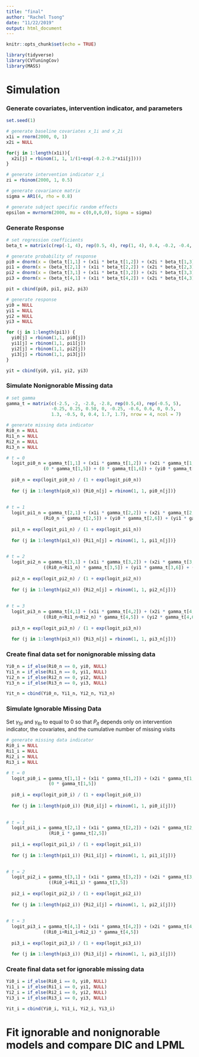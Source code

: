 ```yaml
---
title: "final"
author: "Rachel Tsong"
date: "11/22/2019"
output: html_document
---
```


```r
knitr::opts_chunk$set(echo = TRUE)

library(tidyverse)
library(CVTuningCov)
library(MASS)
```

# Simulation

### Generate covariates, intervention indicator, and parameters
```r
set.seed(1)

# generate baseline covariates x_1i and x_2i
x1i = rnorm(2000, 0, 1)
x2i = NULL

for(j in 1:length(x1i)){
  x2i[j] = rbinom(1, 1, 1/(1+exp(-0.2-0.2*x1i[j])))
}

# generate intervention indicator z_i
zi = rbinom(2000, 1, 0.5)

# generate covariance matrix
sigma = AR1(4, rho = 0.8)

# generate subject specific random effects
epsilon = mvrnorm(2000, mu = c(0,0,0,0), Sigma = sigma)

```


### Generate Response
```r
# set regression coefficients
beta_t = matrix(c(rep(-1, 4), rep(0.5, 4), rep(1, 4), 0.4, -0.2, -0.4, -0.6), nrow = 4, ncol = 4)

# generate probability of response
pi0 = dnorm(x = (beta_t[1,1] + (x1i * beta_t[1,2]) + (x2i * beta_t[1,3]) + (zi * beta_t[1,4]) + epsilon[,1]), 0, 1)
pi1 = dnorm(x = (beta_t[2,1] + (x1i * beta_t[2,2]) + (x2i * beta_t[2,3]) + (zi * beta_t[2,4]) + epsilon[,2]), 0, 1)
pi2 = dnorm(x = (beta_t[3,1] + (x1i * beta_t[3,2]) + (x2i * beta_t[3,3]) + (zi * beta_t[3,4]) + epsilon[,3]), 0, 1)
pi3 = dnorm(x = (beta_t[4,1] + (x1i * beta_t[4,2]) + (x2i * beta_t[4,3]) + (zi * beta_t[4,4]) + epsilon[,4]), 0, 1)

pit = cbind(pi0, pi1, pi2, pi3)

# generate response
yi0 = NULL
yi1 = NULL
yi2 = NULL
yi3 = NULL

for (j in 1:length(pi1)) {
  yi0[j] = rbinom(1,1, pi0[j])
  yi1[j] = rbinom(1,1, pi1[j])
  yi2[j] = rbinom(1,1, pi2[j])
  yi3[j] = rbinom(1,1, pi3[j])
}

yit = cbind(yi0, yi1, yi2, yi3)

```


### Simulate Nonignorable Missing data
```r
# set gamma 
gamma_t = matrix(c(-2.5, -2, -2.8, -2.8, rep(0.5,4), rep(-0.5, 5), 
                 -0.25, 0.25, 0.50, 0, -0.25, -0.6, 0.6, 0, 0.5,
                 1.3, -0.5, 0, 0.4, 1.7, 1.7), nrow = 4, ncol = 7)

# generate missing data indicator
Ri0_n = NULL
Ri1_n = NULL
Ri2_n = NULL
Ri3_n = NULL

# t = 0
  logit_pi0_n = gamma_t[1,1] + (x1i * gamma_t[1,2]) + (x2i * gamma_t[1,3]) + (zi * gamma_t[1,4]) +
              (0 * gamma_t[1,5]) + (0 * gamma_t[1,6]) + (yi0 * gamma_t[1,7])
    
  pi0_n = exp(logit_pi0_n) / (1 + exp(logit_pi0_n))
    
  for (j in 1:length(pi0_n)) {Ri0_n[j] = rbinom(1, 1, pi0_n[j])}
  
  
# t = 1
  logit_pi1_n = gamma_t[2,1] + (x1i * gamma_t[2,2]) + (x2i * gamma_t[2,3]) + (zi * gamma_t[2,4]) +
              (Ri0_n * gamma_t[2,5]) + (yi0 * gamma_t[2,6]) + (yi1 * gamma_t[2,7])
    
  pi1_n = exp(logit_pi1_n) / (1 + exp(logit_pi1_n))
    
  for (j in 1:length(pi1_n)) {Ri1_n[j] = rbinom(1, 1, pi1_n[j])}

  
# t = 2
  logit_pi2_n = gamma_t[3,1] + (x1i * gamma_t[3,2]) + (x2i * gamma_t[3,3]) + (zi * gamma_t[3,4]) +
              ((Ri0_n+Ri1_n) * gamma_t[3,5]) + (yi1 * gamma_t[3,6]) + (yi2 * gamma_t[3,7])
    
  pi2_n = exp(logit_pi2_n) / (1 + exp(logit_pi2_n))
    
  for (j in 1:length(pi2_n)) {Ri2_n[j] = rbinom(1, 1, pi2_n[j])}
  
  
# t = 3
  logit_pi3_n = gamma_t[4,1] + (x1i * gamma_t[4,2]) + (x2i * gamma_t[4,3]) + (zi * gamma_t[4,4]) +
              ((Ri0_n+Ri1_n+Ri2_n) * gamma_t[4,5]) + (yi2 * gamma_t[4,6]) + (yi3 * gamma_t[4,7])
    
  pi3_n = exp(logit_pi3_n) / (1 + exp(logit_pi3_n))

  for (j in 1:length(pi3_n)) {Ri3_n[j] = rbinom(1, 1, pi3_n[j])}

```


### Create final data set for nonignorable missing data
```r
Yi0_n = if_else(Ri0_n == 0, yi0, NULL)
Yi1_n = if_else(Ri1_n == 0, yi1, NULL)
Yi2_n = if_else(Ri2_n == 0, yi2, NULL)
Yi3_n = if_else(Ri3_n == 0, yi3, NULL)

Yit_n = cbind(Yi0_n, Yi1_n, Yi2_n, Yi3_n)
```


### Simulate Ignorable Missing Data
Set $\gamma_{5t}$ and $\gamma_{6t}$ to equal to 0 so that $P_{it}$ depends only on intervention indicator, the covariates, and the cumulative number of missing visits
```r
# generate missing data indicator
Ri0_i = NULL
Ri1_i = NULL
Ri2_i = NULL
Ri3_i = NULL

# t = 0
  logit_pi0_i = gamma_t[1,1] + (x1i * gamma_t[1,2]) + (x2i * gamma_t[1,3]) + (zi * gamma_t[1,4]) + 
                (0 * gamma_t[1,5])
    
  pi0_i = exp(logit_pi0_i) / (1 + exp(logit_pi0_i))
    
  for (j in 1:length(pi0_i)) {Ri0_i[j] = rbinom(1, 1, pi0_i[j])}
  
  
# t = 1
  logit_pi1_i = gamma_t[2,1] + (x1i * gamma_t[2,2]) + (x2i * gamma_t[2,3]) + (zi * gamma_t[2,4]) + 
                (Ri0_i * gamma_t[2,5])
    
  pi1_i = exp(logit_pi1_i) / (1 + exp(logit_pi1_i))
    
  for (j in 1:length(pi1_i)) {Ri1_i[j] = rbinom(1, 1, pi1_i[j])}

  
# t = 2
  logit_pi2_i = gamma_t[3,1] + (x1i * gamma_t[3,2]) + (x2i * gamma_t[3,3]) + (zi * gamma_t[3,4]) + 
                ((Ri0_i+Ri1_i) * gamma_t[3,5])
    
  pi2_i = exp(logit_pi2_i) / (1 + exp(logit_pi2_i))
    
  for (j in 1:length(pi2_i)) {Ri2_i[j] = rbinom(1, 1, pi2_i[j])}
  
  
# t = 3
  logit_pi3_i = gamma_t[4,1] + (x1i * gamma_t[4,2]) + (x2i * gamma_t[4,3]) + (zi * gamma_t[4,4]) +
              ((Ri0_i+Ri1_i+Ri2_i) * gamma_t[4,5])
    
  pi3_i = exp(logit_pi3_i) / (1 + exp(logit_pi3_i))

  for (j in 1:length(pi3_i)) {Ri3_i[j] = rbinom(1, 1, pi3_i[j])}


```

### Create final data set for ignorable missing data
```r
Yi0_i = if_else(Ri0_i == 0, yi0, NULL)
Yi1_i = if_else(Ri1_i == 0, yi1, NULL)
Yi2_i = if_else(Ri2_i == 0, yi2, NULL)
Yi3_i = if_else(Ri3_i == 0, yi3, NULL)

Yit_i = cbind(Yi0_i, Yi1_i, Yi2_i, Yi3_i)
```

# Fit ignorable and nonignorable models and compare DIC and LPML
```r

```


